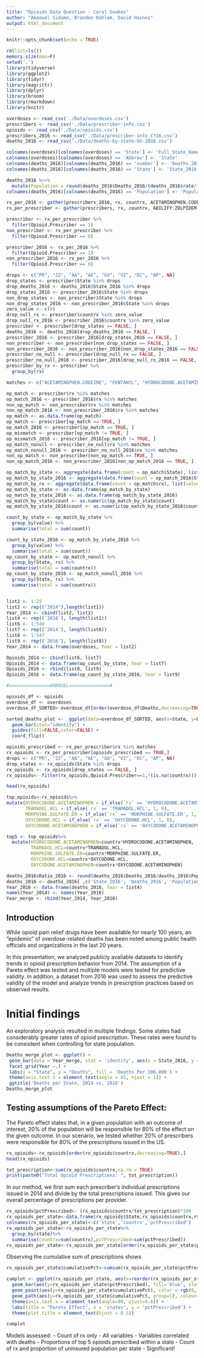 ```yaml
---
title: "Opioids Data Question - Coral Snakes"
author: "Amanuel Sidamo, Branden Dahlem, David Haines"
output: html_document
---
```


```r
knitr::opts_chunk$set(echo = TRUE)

rm(list=ls())
memory.size(max=F)
setwd('.')
library(tidyverse)
library(ggplot2)
library(tidyr)
library(magrittr)
library(dplyr)
library(broom)
library(rmarkdown)
library(knitr)

overdoses <- read_csv('./Data/overdoses.csv')
prescribers <- read_csv('./Data/prescriber-info.csv')
opioids <- read_csv('./Data/opioids.csv')
prescribers_2016 <- read_csv('./Data/prescriber-info_CY16.csv')
deaths_2016 <- read_csv('./Data/deaths-by-state-US-2016.csv')

colnames(overdoses)[colnames(overdoses) == 'State'] <- 'Full_State_Name'
colnames(overdoses)[colnames(overdoses) == 'Abbrev'] <- 'State'
colnames(deaths_2016)[colnames(deaths_2016) == 'number'] <- 'Deaths_2016'
colnames(deaths_2016)[colnames(deaths_2016) == 'State'] <- 'State_2016'

deaths_2016 %<>% 
  mutate(Population = round(deaths_2016$Deaths_2016/(deaths_2016$rate/100000)))
colnames(deaths_2016)[colnames(deaths_2016) == 'Population'] <- 'Population_2016'

rx_per_2016 <- gather(prescribers_2016, rx, countrx, ACETAMINOPHEN.CODEINE:ZOLPIDEM.TARTRATE)
rx_per_prescriber <- gather(prescribers, rx, countrx, ABILIFY:ZOLPIDEM.TARTRATE)

prescriber <- rx_per_prescriber %>% 
  filter(Opioid.Prescriber == 1)
non_prescriber <- rx_per_prescriber %>% 
  filter(Opioid.Prescriber == 0)

prescriber_2016 <- rx_per_2016 %>% 
  filter(Opioid.Prescriber == 1)
non_prescriber_2016 <- rx_per_2016 %>% 
  filter(Opioid.Prescriber == 0)

drops <- c("PR", "ZZ", "AA", "AE", "GU", "VI", "DC", "AP", NA)
drop_states <- prescriber$State %in% drops
drop_deaths_2016 <- deaths_2016$State_2016 %in% drops
drop_states_2016 <- prescriber_2016$State %in% drops
non_drop_states <- non_prescriber$State %in% drops
non_drop_states_2016 <- non_prescriber_2016$State %in% drops
zero_value <- c(0)
drop_null_rx <- prescriber$countrx %in% zero_value
drop_null_rx_2016 <- prescriber_2016$countrx %in% zero_value
prescriber <- prescriber[drop_states == FALSE, ]
deaths_2016 <- deaths_2016[drop_deaths_2016 == FALSE, ]
prescriber_2016 <- prescriber_2016[drop_states_2016 == FALSE, ]
non_prescriber <- non_prescriber[non_drop_states == FALSE, ]
non_prescriber_2016 <- non_prescriber_2016[non_drop_states_2016 == FALSE, ]
prescriber_no_null <- prescriber[drop_null_rx == FALSE, ]
prescriber_no_null_2016 <- prescriber_2016[drop_null_rx_2016 == FALSE, ]
prescriber_by_rx <- prescriber %>% 
  group_by(rx)

matches <- c("ACETAMINOPHEN.CODEINE", "FENTANYL", "HYDROCODONE.ACETAMINOPHEN", "HYDROMORPHONE.HCL","METHADONE.HCL","MORPHINE.SULFATE", "MORPHINE.SULFATE.ER", "OXYCODONE.HCL", "OXYCODONE.ACETAMINOPHEN","OXYCONTIN", "TRAMADOL.HCL")

op_match <- prescriber$rx %in% matches
op_match_2016 <- prescriber_2016$rx %in% matches
non_op_match <- non_prescriber$rx %in% matches
non_op_match_2016 <- non_prescriber_2016$rx %in% matches
op_match <- as.data.frame(op_match)
op_match <- prescriber[op_match == TRUE, ]
op_match_2016 <- prescriber[op_match == TRUE, ]
op_mismatch <- prescriber[op_match != TRUE, ]
op_mismatch_2016 <- prescriber_2016[op_match != TRUE, ]
op_match_nonull <- prescriber_no_null$rx %in% matches
op_match_nonull_2016 <- prescriber_no_null_2016$rx %in% matches
non_op_match <- non_prescriber[non_op_match == TRUE, ]
non_op_match_2016 <- non_prescriber_2016[non_op_match_2016 == TRUE, ]

op_match_by_state <- aggregate(data.frame(count = op_match$State), list(value = op_match$State), length)
op_match_by_state_2016 <- aggregate(data.frame(count = op_match_2016$State), list(value = op_match_2016$State), length)
op_match_by_rx <- aggregate(data.frame(count = op_match$rx), list(value = op_match$rx), length)
op_match_by_state <- as.data.frame(op_match_by_state)
op_match_by_state_2016 <- as.data.frame(op_match_by_state_2016)
op_match_by_state$count <- as.numeric(op_match_by_state$count)
op_match_by_state_2016$count <- as.numeric(op_match_by_state_2016$count)

count_by_state <- op_match_by_state %>% 
  group_by(value) %>% 
  summarise(total = sum(count))

count_by_state_2016 <- op_match_by_state_2016 %>% 
  group_by(value) %>% 
  summarise(total = sum(count))
op_count_by_state <- op_match_nonull %>% 
  group_by(State, rx) %>% 
  summarise(total = sum(countrx))
op_count_by_state_2016 <- op_match_nonull_2016 %>% 
  group_by(State, rx) %>% 
  summarise(total = sum(countrx))


list1 <- 1:25
list2 <- rep(("2014"),length(list1))
Year_2014 <- cbind(list2, list1)
list4 <- rep(('2016'), length(list1))
list6 <- 1:549
list7 <- rep(('2014'), length(list6))
list8 <- 1:547
list9 <- rep(('2016'), length(list8))
Year_2014 <- data.frame(overdoses, Year = list2)

Opioids_2014 <- cbind(list6, list7)
Opioids_2014 <- data.frame(op_count_by_state, Year = list7)
Opioids_2016 <- rbind(list8, list9)
Opioids_2016 <- data.frame(op_count_by_state_2016, Year = list9)

#===============AMANUEL===============#

opioids_df <- opioids
overdose_df <- overdoses
overdose_df_SORTED<-overdose_df[order(overdose_df$Deaths,decreasing=TRUE),]

sorted_deaths_plot <-  ggplot(data=overdose_df_SORTED, aes(x=State, y=Deaths,fill='red')) +
  geom_bar(stat="identity") +
  guides(fill=FALSE,color=FALSE) +
  coord_flip()

opioids_prescribed <- rx_per_prescriber$rx %in% matches
rx_opioids <- rx_per_prescriber[opioids_prescribed == TRUE,]
drops <- c("PR", "ZZ", "AA", "AE", "GU", "VI", "DC", "AP", NA)
drop_states <- rx_opioids$State %in% drops
rx_opioids <- rx_opioids[drop_states == FALSE, ]
rx_opioids<- filter(rx_opioids,Opioid.Prescriber==1,!(is.na(countrx)))

head(rx_opioids)

top_opioids<-rx_opioids%>%
mutate(HYDROCODONE.ACETAMINOPHEN = if_else(`rx` == 'HYDROCODONE.ACETAMINOPHEN', 1, 0),
       TRAMADOL.HCL = if_else(`rx` == 'TRAMADOL.HCL', 1, 0),
       MORPHINE.SULFATE.ER = if_else(`rx` == 'MORPHINE.SULFATE.ER', 1, 0),
       OXYCODONE.HCL = if_else(`rx` == 'OXYCODONE.HCL', 1, 0),
       OXYCODONE.ACETAMINOPHEN = if_else(`rx` == 'OXYCODONE.ACETAMINOPHEN', 1, 0)) 

top5 <- top_opioids%>%
  mutate(HYDROCODONE.ACETAMINOPHEN=countrx*HYDROCODONE.ACETAMINOPHEN,
         TRAMADOL.HCL=countrx*TRAMADOL.HCL,
         MORPHINE.SULFATE.ER=countrx*MORPHINE.SULFATE.ER,
         OXYCODONE.HCL=countrx*OXYCODONE.HCL,
         OXYCODONE.ACETAMINOPHEN=countrx*OXYCODONE.ACETAMINOPHEN)

deaths_2016$Ratio_2016 <- round(deaths_2016$Deaths_2016/deaths_2016$Population_2016 * 100000, digits = 3)
deaths_2016 <- deaths_2016[ ,c('State_2016', 'Deaths_2016', 'Population_2016', 'Ratio_2016')]
Year_2016 <- data.frame(deaths_2016, Year = list4)
names(Year_2014) <- names(Year_2016) 
Year_merge <- rbind(Year_2014, Year_2016)
```

## Introduction

While opioid pain relief drugs have been available for nearly 100 years, an "epidemic" of overdose-related deaths has been noted among public health officials and organizations in the last 20 years.

In this presentation, we analyzed publicly available datasets to identify trends in opioid prescription behavior from 2014.  The assumption of a Pareto effect was tested and multiple models were tested for predictive validity.  In addition, a dataset from 2016 was used to assess the predictive validity of the model and analyze trends in prescription practices based on observed results.

# Initial findings

An exploratory analysis resulted in multiple findings.  Some states had considerably greater rates of opioid prescription.  These rates were found to be consistent when controlling for state population.

```r
Deaths_merge_plot <- ggplot() +
 geom_bar(data = Year_merge, stat = 'identity', aes(x = State_2016, y = Deaths_2016, fill = Ratio_2016)) +
 facet_grid(Year ~.) +
 labs(x = "State", y = "Deaths", fill = 'Deaths Per 100,000') +
 theme(axis.text.x = element_text(angle = 45, hjust = 1)) +
 ggtitle('Deaths per State, 2014 vs. 2016')
Deaths_merge_plot
```

## Testing assumptions of the Pareto Effect:

The Pareto effect states that, in a given population with an outcome of interest, 20% of the population will be responsible for 80% of the effect on the given outcome.  In our scenario, we tested whether 20% of prescribers were responsible for 80% of the prescriptions issued in the US.

```r
rx_opioids<-rx_opioids[order(rx_opioids$countrx,decreasing=TRUE),]
head(rx_opioids)

tot_prescription<-sum(rx_opioids$countrx,na.rm = TRUE)
print(paste0("Total Opioid Prescriptions: ", tot_prescription))
```

In our method, we first sum each prescriber's individual prescriptions issued in 2014 and divide by the total prescriptions issued.  This gives our overall percentage of prescriptions per provider.

```r
rx_opioids$pctPrescribed<- (rx_opioids$countrx/tot_prescription)*100
rx_opioids_per_state<-data.frame(rx_opioids$State,rx_opioids$countrx,rx_opioids$pctPrescribed)
colnames(rx_opioids_per_state)<-c('state','countrx','pctPrescribed')
rx_opioids_per_state<-rx_opioids_per_state%>%
  group_by(state)%>%
  summarise(countrx=sum(countrx),pctPrescribed=sum(pctPrescribed))
rx_opioids_per_state<-rx_opioids_per_state[order(rx_opioids_per_state$pctPrescribed,decreasing = FALSE),]
```

Observing the cumulative sum of prescriptions shows

```r

rx_opioids_per_state$cumulativePct<-cumsum(rx_opioids_per_state$pctPrescribed)

cumplot <- ggplot(rx_opioids_per_state, aes(x=reorder(rx_opioids_per_state$state,rx_opioids_per_state$pctPrescribed))) +
  geom_bar(aes(y=rx_opioids_per_state$pctPrescribed), fill='blue', stat="identity") +
  geom_point(aes(y=rx_opioids_per_state$cumulativePct), color = rgb(0, 1, 0), pch=16, size=1) +
  geom_path(aes(y=rx_opioids_per_state$cumulativePct, group=1), colour="slateblue1", lty=3, size=0.9) + 
  theme(axis.text.x = element_text(angle=90, vjust=0.6)) + 
  labs(title = "Pareto Effect", x = 'states', y = 'pctPrescribed') +
  theme(plot.title = element_text(hjust = 0.5))

cumplot
```



Models assessed:
- Count of rx only
- All variables
- Variables correlated with deaths
- Proportions of top 5 opioids prescribed within a state
- Count of rx and proportion of uninsured population per state - Significant!






